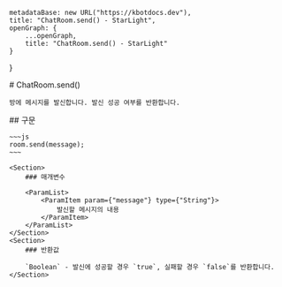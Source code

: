 
    metadataBase: new URL("https://kbotdocs.dev"),
    title: "ChatRoom.send() - StarLight",
    openGraph: {
        ...openGraph,
        title: "ChatRoom.send() - StarLight"
    }
}

<Section>
    # ChatRoom.send()

    방에 메시지를 발신합니다. 발신 성공 여부를 반환합니다.
</Section>
<Section>
    ## 구문

    ~~~js
    room.send(message);
    ~~~

    <Section>
        ### 매개변수

        <ParamList>
            <ParamItem param={"message"} type={"String"}>
                발신할 메시지의 내용
            </ParamItem>
        </ParamList>
    </Section>
    <Section>
        ### 반환값

        `Boolean` - 발신에 성공할 경우 `true`, 실패할 경우 `false`를 반환합니다.
    </Section>
</Section>